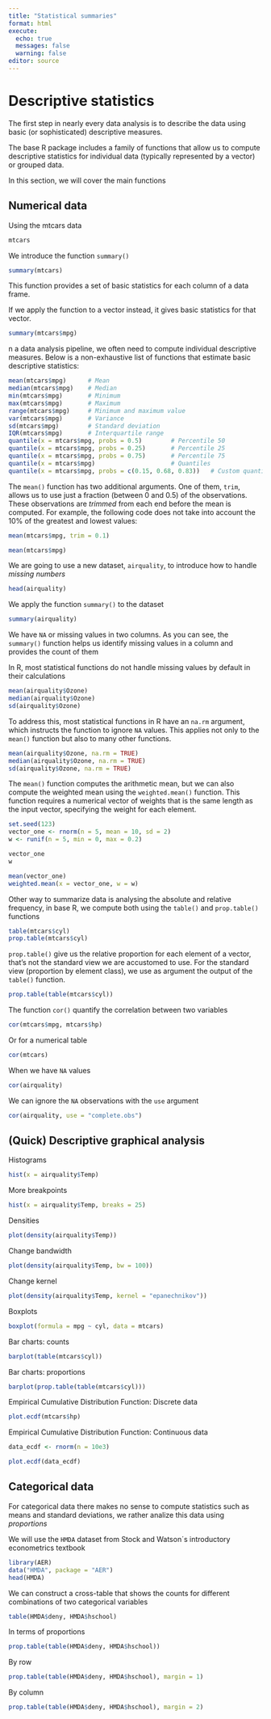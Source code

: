```yaml
---
title: "Statistical summaries"
format: html
execute:
  echo: true
  messages: false
  warning: false
editor: source
---
```


# Descriptive statistics

The first step in nearly every data analysis is to describe the data using basic (or sophisticated) descriptive measures.

The base R package includes a family of functions that allow us to compute descriptive statistics for individual data (typically represented by a vector) or grouped data.

In this section, we will cover the main functions

## Numerical data

Using the mtcars data

```r

mtcars

```

We introduce the function `summary()`

```r

summary(mtcars)

```


This function provides a set of basic statistics for each column of a data frame.

If we apply the function to a vector instead, it gives basic statistics for that vector.

```r

summary(mtcars$mpg)

```


n a data analysis pipeline, we often need to compute individual descriptive measures. Below is a non-exhaustive list of functions that estimate basic descriptive statistics:


```r

mean(mtcars$mpg)      # Mean
median(mtcars$mpg)    # Median
min(mtcars$mpg)       # Minimum
max(mtcars$mpg)       # Maximum
range(mtcars$mpg)     # Minimum and maximum value
var(mtcars$mpg)       # Variance
sd(mtcars$mpg)        # Standard deviation
IQR(mtcars$mpg)       # Interquartile range
quantile(x = mtcars$mpg, probs = 0.5)        # Percentile 50
quantile(x = mtcars$mpg, probs = 0.25)       # Percentile 25
quantile(x = mtcars$mpg, probs = 0.75)       # Percentile 75
quantile(x = mtcars$mpg)                     # Quantiles
quantile(x = mtcars$mpg, probs = c(0.15, 0.68, 0.83))   # Custom quantiles

```


The `mean()` function has two additional arguments. One of them, `trim`, allows us to use just a fraction (between 0 and 0.5) of the observations. These observations are _trimmed_ from each end before the mean is computed. For example, the following code does not take into account the 10% of the greatest and lowest values:

```r

mean(mtcars$mpg, trim = 0.1)

mean(mtcars$mpg)

```

We are going to use a new dataset, `airquality`, to introduce how to handle _missing numbers_ 

```r

head(airquality)

```

We apply the function `summary()` to the dataset

```r

summary(airquality)

```

We have `NA` or missing values in two columns. As you can see, the `summary()` function helps us identify missing values in a column and provides the count of them

In R, most statistical functions do not handle missing values by default in their calculations

```r

mean(airquality$Ozone)
median(airquality$Ozone)
sd(airquality$Ozone)

```


To address this, most statistical functions in R have an `na.rm` argument, which instructs the function to ignore `NA` values. This applies not only to the `mean()` function but also to many other functions.


```r

mean(airquality$Ozone, na.rm = TRUE)
median(airquality$Ozone, na.rm = TRUE)
sd(airquality$Ozone, na.rm = TRUE)

```

The `mean()` function computes the arithmetic mean, but we can also compute the weighted mean using the `weighted.mean()` function. This function requires a numerical vector of weights that is the same length as the input vector, specifying the weight for each element.

```r

set.seed(123)
vector_one <- rnorm(n = 5, mean = 10, sd = 2)
w <- runif(n = 5, min = 0, max = 0.2)

vector_one
w

mean(vector_one)
weighted.mean(x = vector_one, w = w)

```

Other way to summarize data is analysing the absolute and relative frequency, in base R, we compute both using the `table()` and `prop.table()` functions

```r

table(mtcars$cyl)
prop.table(mtcars$cyl)

```

`prop.table()` give us the relative proportion for each element of a vector, that's not the standard view we are accustomed to use. For the standard view (proportion by element class), we use as argument the output of the `table()` function.

```r

prop.table(table(mtcars$cyl))

```

The function `cor()` quantify the correlation between two variables

```r

cor(mtcars$mpg, mtcars$hp)

```

Or for a numerical table

```r

cor(mtcars)

```

When we have `NA` values

```r

cor(airquality)

```

We can ignore the `NA` observations with the `use` argument

```r

cor(airquality, use = "complete.obs")

```

## (Quick) Descriptive graphical analysis

Histograms

```r

hist(x = airquality$Temp)

```

More breakpoints

```r

hist(x = airquality$Temp, breaks = 25) 

```

Densities

```r

plot(density(airquality$Temp))

```

Change bandwidth

```r

plot(density(airquality$Temp, bw = 100))

```

Change kernel

```r

plot(density(airquality$Temp, kernel = "epanechnikov"))

```

Boxplots

```r

boxplot(formula = mpg ~ cyl, data = mtcars)

```


Bar charts: counts

```r

barplot(table(mtcars$cyl))

```

Bar charts: proportions

```r

barplot(prop.table(table(mtcars$cyl)))

```

Empirical Cumulative Distribution Function: Discrete data

```r

plot.ecdf(mtcars$hp)

```

Empirical Cumulative Distribution Function: Continuous data

```r

data_ecdf <- rnorm(n = 10e3)

plot.ecdf(data_ecdf)

```

## Categorical data

For categorical data there makes no sense to compute statistics such as means and standard deviations, we rather analize this data using _proportions_ 

We will use the `HMDA` dataset from Stock and Watson´s introductory econometrics textbook

```r

library(AER)
data("HMDA", package = "AER")
head(HMDA)

```

We can construct a cross-table that shows the counts for different combinations of two categorical variables

```r

table(HMDA$deny, HMDA$hschool)

```

In terms of proportions

```r

prop.table(table(HMDA$deny, HMDA$hschool))

```

By row

```r

prop.table(table(HMDA$deny, HMDA$hschool), margin = 1)

```

By column

```r

prop.table(table(HMDA$deny, HMDA$hschool), margin = 2)

```
